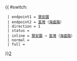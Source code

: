 {{ #switch: {{{format|}}}
  | endpoint1 = [[慧安園]]
  | endpoint2 = [[荃灣]]（[[海盛路]]）
  | direction = 1
  | status = {{HK Bus Status|M}}
  | inline = [[慧安園]] → [[荃灣]]（[[海盛路]]）
  | normal =
  | full =
}}<noinclude>[[category:新界居民巴士路線模板|2‎]]</noinclude>